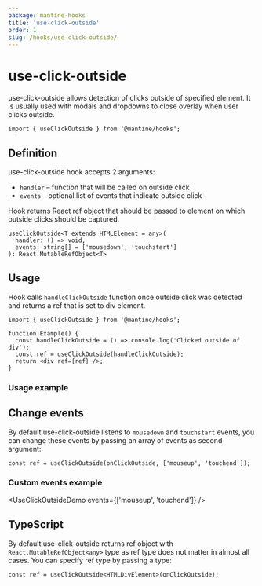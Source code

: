 ```yaml
---
package: mantine-hooks
title: 'use-click-outside'
order: 1
slug: /hooks/use-click-outside/
---
```



# use-click-outside

<PageHeader
  source="mantine-hooks/src/hooks/use-click-outside/use-click-outside.ts"
  docs="hooks/use-click-outside.mdx"
  package="@mantine/hooks"
/>

use-click-outside allows detection of clicks outside of specified element. It is usually used with modals
and dropdowns to close overlay when user clicks outside.

```tsx
import { useClickOutside } from '@mantine/hooks';
```

## Definition

use-click-outside hook accepts 2 arguments:

- `handler` – function that will be called on outside click
- `events` – optional list of events that indicate outside click

Hook returns React ref object that should be passed to element on which outside clicks should be captured.

```tsx
useClickOutside<T extends HTMLElement = any>(
  handler: () => void,
  events: string[] = ['mousedown', 'touchstart']
): React.MutableRefObject<T>
```

## Usage

Hook calls `handleClickOutside` function once outside click was detected and returns a ref that is set to div element.

```tsx
import { useClickOutside } from '@mantine/hooks';

function Example() {
  const handleClickOutside = () => console.log('Clicked outside of div');
  const ref = useClickOutside(handleClickOutside);
  return <div ref={ref} />;
}
```

### Usage example

<UseClickOutsideDemo />

## Change events

By default use-click-outside listens to `mousedown` and `touchstart` events,
you can change these events by passing an array of events as second argument:

```tsx
const ref = useClickOutside(onClickOutside, ['mouseup', 'touchend']);
```

### Custom events example

<UseClickOutsideDemo events={['mouseup', 'touchend']} />

## TypeScript

By default use-click-outside returns ref object with `React.MutableRefObject<any>` type
as ref type does not matter in almost all cases. You can specify ref type by passing a type:

```tsx
const ref = useClickOutside<HTMLDivElement>(onClickOutside);
```
